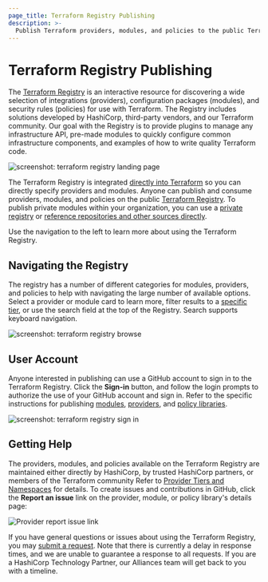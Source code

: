 ```yaml
---
page_title: Terraform Registry Publishing
description: >-
  Publish Terraform providers, modules, and policies to the public Terraform Registry. 
---
```


# Terraform Registry Publishing

The [Terraform Registry](https://registry.terraform.io) is an interactive resource for discovering a wide selection of integrations (providers), configuration packages (modules), and security rules (policies) for use with Terraform. The Registry includes solutions developed by HashiCorp, third-party vendors, and our Terraform community. Our goal with the Registry is to provide plugins to manage any infrastructure API, pre-made modules to quickly configure common infrastructure components, and examples of how to write quality Terraform code.

![screenshot: terraform registry landing page](/img/docs/registry1.png)

The Terraform Registry is integrated [directly into Terraform](/terraform/language/providers/requirements) so you can directly specify providers and modules. Anyone can publish and consume providers, modules, and policies on the public [Terraform Registry](https://registry.terraform.io). To publish private modules within your organization, you can use a [private registry](/terraform/registry/private) or [reference repositories and other sources directly](/terraform/language/modules/sources).

Use the navigation to the left to learn more about using the Terraform Registry.

## Navigating the Registry

The registry has a number of different categories for modules, providers, and policies to help with navigating the large number of available options. Select a provider or module card to learn more, filter results to a [specific tier](/terraform/registry/providers#provider-tiers-amp-namespaces), or use the search field at the top of the Registry. Search supports keyboard navigation.

![screenshot: terraform registry browse](/img/docs/registry2.png)

## User Account

Anyone interested in publishing can use a GitHub account to sign in to the Terraform Registry. Click the **Sign-in** button, and follow the login prompts to authorize the use of your GitHub account and sign in. Refer to the specific instructions for publishing [modules](/terraform/registry/modules/publish), [providers](/terraform/registry/providers/publishing), and [policy libraries](/terraform/registry/policy-libraries/publishing).

![screenshot: terraform registry sign in](/img/docs/user-account.png)

## Getting Help

The providers, modules, and policies available on the Terraform Registry are maintained either directly by HashiCorp, by trusted HashiCorp partners, or members of the Terraform community Refer to [Provider Tiers and Namespaces](/terraform/registry/providers#provider-tiers-amp-namespaces) for details. To create issues and contributions in GitHub, click the **Report an issue** link on the provider, module, or policy library's details page:

![Provider report issue link](/img/docs/registry-issue.png)

If you have general questions or issues about using the Terraform Registry, you may [submit a request](mailto:terraform-registry@hashicorp.com). Note that there is currently a delay in response times, and we are unable to guarantee a response to all requests. If you are a HashiCorp Technology Partner, our Alliances team will get back to you with a timeline.
